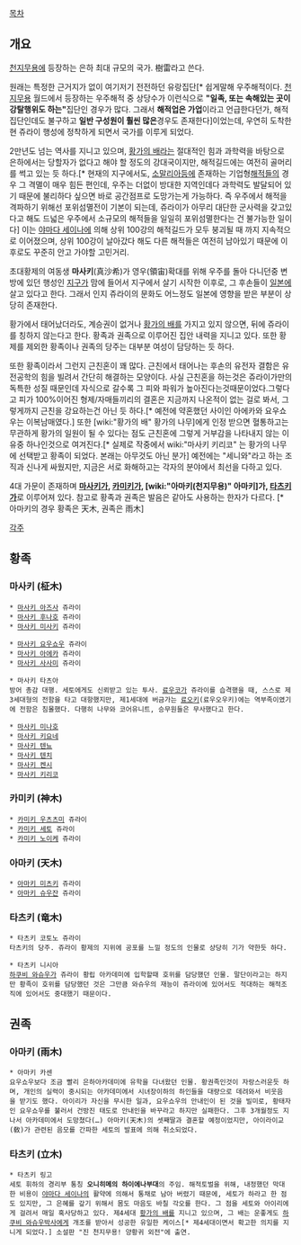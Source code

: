[[목차]]

== 개요 ==
[[천지무용]]에 등장하는 은하 최대 규모의 국가. 樹雷라고 쓴다. 

원래는 특정한 근거지가 없이 여기저기 전전하던 유랑집단[* 쉽게말해 우주해적이다. [[천지무용]] 월드에서 등장하는 우주해적 중 상당수가 이런식으로 '''"일족, 또는 속해있는 곳이 강탈행위도 하는"'''집단인 경우가 많다. 그래서 '''해적업은 가업'''이라고 언급한다던가, 해적집단인데도 불구하고 '''일반 구성원이 훨씬 많은'''경우도 존재한다]이었는데, 우연히 도착한 현 쥬라이 행성에 정착하게 되면서 국가를 이루게 되었다. 

2만년도 넘는 역사를 지니고 있으며, [[황가의 배]]라는 절대적인 힘과 과학력을 바탕으로 은하에서는 당할자가 없다고 해야 할 정도의 강대국이지만, 해적길드에는 여전히 골머리를 썩고 있는 듯 하다.[* 현재의 지구에서도, [[소말리아]]등에 존재하는 기업형[[해적]]들의 경우 그 격멸이 매우 힘든 편인데, 우주는 더없이 방대한 지역인데다 과학력도 발달되어 있기 때문에 불리하다 싶으면 바로 공간점프로 도망가는게 가능하다. 즉 우주에서 해적을 격파하기 위해선 포위섬멸전이 기본이 되는데, 쥬라이가 아무리 대단한 군사력을 갖고있다고 해도 드넓은 우주에서 소규모의 해적들을 일일히 포위섬멸한다는 건 불가능한 일이다] 이는 [[야마다 세이나]]에 의해 상위 100강의 해적길드가 모두 붕괴될 때 까지 지속적으로 이어졌으며, 상위 100강이 날아갔다 해도 다른 해적들은 여전히 남아있기 때문에 이후로도 꾸준히 안고 가야할 고민거리.

초대황제의 여동생 '''마사키'''(真沙希)가 영우(領宙)확대를 위해 우주를 돌아 다니던중 변방에 있던 행성인 [[지구]]가 맘에 들어서 지구에서 살기 시작한 이후로, 그 후손들이 [[일본]]에 살고 있다고 한다. 그래서 인지 쥬라이의 문화도 어느정도 일본에 영향을 받은 부분이 상당히 존재한다.

황가에서 태어났더라도, 계승권이 없거나 [[황가의 배]]를 가지고 있지 않으면, 뒤에 쥬라이를 칭하지 않는다고 한다. 황족과 권족으로 이루어진 집안 내력을 지니고 있다. 또한 황제를 제외한 황족이나 권족의 당주는 대부분 여성이 담당하는 듯 하다.

또한 황족이라서 그런지 근친혼이 꽤 많다. 근친에서 태어나는 후손의 유전자 결함은 유전공학의 힘을 빌려서 간단히 해결하는 모양이다. 사실 근친혼을 하는것은 쥬라이가만의 독특한 성질 때문인데 자식으로 갈수록 그 피와 파워가 높아진다는것때문이었다.그렇다고 피가 100%이어진 형제/자매들끼리의 결혼은 지금까지 나온적이 없는 걸로 봐서, 그렇게까지 근친을 강요하는건 아닌 듯 하다.[* 예전에 약혼했던 사이인 아에카와 요우쇼우는 이복남매였다.] 또한 [wiki:"황가의 배" 황가의 나무]에게 인정 받으면 혈통하고는 무관하게 황가의 일원이 될 수 있다는 점도 근친혼에 그렇게 거부감을 나타내지 않는 이유중 하나인것으로 여겨진다.[* 실제로 작중에서 wiki:"마사키 키리코" 는 황가의 나무에 선택받고 황족이 되었다. 본래는 아무것도 아닌 분가] 예전에는 "세니와"라고 하는 조직과 신나게 싸웠지만, 지금은 서로 화해하고는 각자의 분야에서 최선을 다하고 있다.

4대 가문이 존재하며 '''[[마사키]]가, [[카미키]]가, [wiki:"아마키(천지무용)" 아마키]가, [[타츠키]]가'''로 이루어져 있다. 참고로 황족과 권족은 발음은 같아도 사용하는 한자가 다르다. [* 아마키의 경우 황족은 天木, 권족은 雨木]



[[각주]]

== 황족 == 
=== 마사키 (柾木) ===
 * [[마사키 아즈사]] 쥬라이
 * [[마사키 후나호]] 쥬라이
 * [[마사키 미사키]] 쥬라이

 * [[마사키 요우쇼우]] 쥬라이
 * [[마사키 아에카]] 쥬라이
 * [[마사키 사사미]] 쥬라이

 * 마사키 타츠아
 방어 총감 대행. 세토에게도 신뢰받고 있는 투사. [[료우코]]가 쥬라이를 습격했을 때, 스스로 제3세대형의 전함을 타고 대항했지만, 제1세대에 버금가는 [[료오키]](료우오우키)에는 역부족이였기에 전함은 침몰했다. 다행히 나무와 코어유니트, 승무원들은 무사했다고 한다.

 * [[마사키 미나호]]
 * [[마사키 키요네]]
 * [[마사키 텐뇨]]
 * [[마사키 텐치]]
 * [[마사키 켄시]]
 * [[마사키 키리코]]

=== 카미키 (神木) === 
 * [[카미키 우츠츠미]] 쥬라이
 * [[카미키 세토]] 쥬라이
 * [[카미키 노이케]] 쥬라이

=== 아마키 (天木) === 
 * [[아마키 미츠키]] 쥬라이
 * [[아마키 슈우잔]] 쥬라이

=== 타츠키 (竜木) === 
 * 타츠키 코토노 쥬라이
 타츠키의 당주. 쥬라이 황제의 지위에 공포를 느낄 정도의 인물로 상당히 기가 약한듯 하다.

 * 타츠키 니시아
 [[하쿠비 와슈우]]가 쥬라이 황립 아카데미에 입학할때 호위를 담당했던 인물. 말단이라고는 하지만 황족이 호위를 담당했던 것은 그만큼 와슈우의 재능이 쥬라이에 있어서도 적대하는 해적조직에 있어서도 중대했기 때문이다.

== 권족 == 
=== 아마키 (雨木) === 
 * 아마키 카센
 요우쇼우보다 조금 빨리 은하아카데미에 유학을 다녀왔던 인물. 황권족인것이 자랑스러운듯 하며, 개인의 실력이 중시되는 아카데미에서 시녀장이하의 하인들을 대량으로 데려와서 비웃음을 받기도 했다. 아이리가 자신을 무시한 일과, 요우쇼우의 안내인이 된 것을 빌미로, 황태자인 요우쇼우를 불러서 건방진 태도로 안내인을 바꾸라고 하지만 실패한다. 그후 3개월정도 지나서 아카데미에서 도망쳤다(…) 아마키(天木)의 셋째딸과 결혼할 예정이었지만, 아이라이교(敎)가 관련된 음모를 간파한 세토의 발표에 의해 취소되었다. 

=== 타츠키 (立木) === 
 * 타츠키 링고
 세토 휘하의 경리부 통칭 '''오니히메의 하이에나부대'''의 주임. 해적토벌을 위해, 내정했던 막대한 비용이 [[야마다 세이나]]의 활약에 의해서 통채로 남아 버렸기 때문에, 세토가 하라고 한 점도 있지만, 그 은혜를 갚기 위해서 몸도 마음도 바칠 각오를 한다. 그 점을 세토와 아이리에게 걸려서 매일 혹사당하고 있다. 제4세대 [[황가의 배]]를 지니고 있으며, 그 배는 운좋게도 [[하쿠비 와슈우]]박사에게 개조를 받아서 성공한 유일한 케이스[* 제4세대이면서 확고한 의지를 지니게 되었다.] 소설판 "진 천지무용! 양황귀 외전"에 출연.
